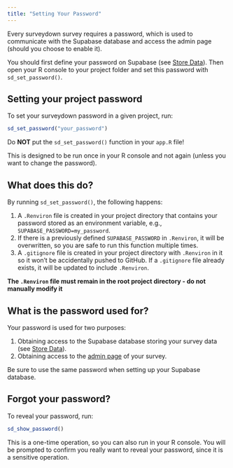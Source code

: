 ```yaml
---
title: "Setting Your Password"
---
```


Every surveydown survey requires a password, which is used to communicate with the Supabase database and access the admin page (should you choose to enable it). 

::: {.callout-important}

You should first define your password on Supabase (see [Store Data](storing-data.qmd#create-a-supabase-project)). Then open your R console to your project folder and set this password with `sd_set_password()`.

:::

## Setting your project password

To set your surveydown password in a given project, run:

```r
sd_set_password("your_password")
```

::: {.callout-important}

Do **NOT** put the `sd_set_password()` function in your `app.R` file!

:::

This is designed to be run once in your R console and not again (unless you want to change the password).

## What does this do?

By running `sd_set_password()`, the following happens:

1. A `.Renviron` file is created in your project directory that contains your password stored as an environment variable, e.g., `SUPABASE_PASSWORD=my_password`.
2. If there is a previously defined `SUPABASE_PASSWORD` in `.Renviron`, it will be overwritten, so you are safe to run this function multiple times.
3. A `.gitignore` file is created in your project directory with `.Renviron` in it so it won't be accidentally pushed to GitHub. If a `.gitignore` file already exists, it will be updated to include `.Renviron`.

**The `.Renviron` file must remain in the root project directory - do not manually modify it**

## What is the password used for?

Your password is used for two purposes:

1. Obtaining access to the Supabase database storing your survey data (see [Store Data](storing-data.qmd)).
2. Obtaining access to the [admin page](server-options.qmd#admin-page) of your survey.

::: {.callout-important}

Be sure to use the same password when setting up your Supabase database.

:::

## Forgot your password?

To reveal your password, run:

```r
sd_show_password()
```

::: {.callout-important}

This is a one-time operation, so you can also run in your R console. You will be prompted to confirm you really want to reveal your password, since it is a sensitive operation.

:::

